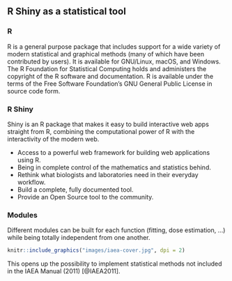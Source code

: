 ## R Shiny as a statistical tool {#intro-rlang}

### R

R is a general purpose package that includes support for a wide variety of modern
statistical and graphical methods (many of which have been contributed by users). It is available for GNU/Linux, macOS, and Windows. The R Foundation for Statistical Computing holds and administers the copyright of the R software and documentation. R is available under the terms of the Free Software Foundation's GNU General Public License in source code form.

### R Shiny

Shiny is an R package that makes it easy to build interactive web apps straight from R, combining the computational power of R with the interactivity of the modern web.

- Access to a powerful web framework for building web applications using R.
- Being in complete control of the mathematics and statistics behind.
- Rethink what biologists and laboratories need in their everyday workflow.
- Build a complete, fully documented tool.
- Provide an Open Source tool to the community.

### Modules {#intro-background-modules}

Different modules can be built for each function (fitting, dose estimation, ...) while being totally independent from one another.

```r
knitr::include_graphics("images/iaea-cover.jpg", dpi = 2)
```

This opens up the possibility to implement statistical methods not included in the IAEA Manual (2011) [@IAEA2011].
